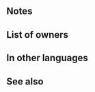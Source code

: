 {{Weapon Infobox
|tagid=SID_開神と閉神の祭器
|intID=3399
|image=wep_mg320
|exclusive=1
|weaponType=Colorless Tome
|cost=400
|might=14
|range=2
|cooldown=-1
|effect=Accelerates Special trigger (cooldown count-1). If unit is within 3 spaces of an ally, grants Atk/Spd/Def/Res+5 to unit during combat, unit makes a guaranteed follow-up attack, inflicts Special cooldown charge -1 on foe per attack (only highest value applied; does not stack), reduces damage from foe's attacks during combat by 20% of unit's Def (excluding area-of-effect Specials), and also, if unit's Def > foe's Def, reduces damage from area-of-effect Specials (excluding Røkkr area-of-effect Specials) by difference between stats × 1.5.
|statModifiers=0,14,0,0,0
|required=Atlas (weapon)
|properties=
}}
==Notes==
{{Temporary buffs}}
{{Guaranteed follow-up interaction}}
{{CooldownChargeMinus}}
{{FlatDamageReduction}}
{{FlatAoEDamageReduction}}

==List of owners==
{{Skill Hero List}}
==In other languages==
{{OtherLanguages
|japanese=開神と閉神の祭器
|german=Polaritätsgefäß
|spanishEU=Receptáculo dual
|spanishLA=Receptáculo dual
|french=Dualité contenue
|italian=Guscio duale
|chineseTW=開神與閉神的祭器
|portuguese=Recipiente dual
}}
==See also==
{{See also skills|cond=Description LIKE '%reduces%foe_s attacks by%of unit_s%' AND Description NOT LIKE '%next attack%' OR Description LIKE '%reduces damage from area-of-effect Specials (excluding Røkkr area-of-effect Specials) by difference between stats%'}}
{{Weapons Navbox}}